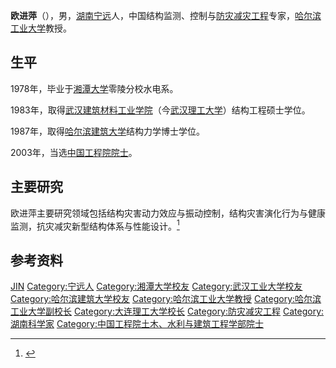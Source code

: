 '''欧进萍'''（{{Bd|1959年|3月8日}}），男，[[湖南省|湖南]][[宁远县|宁远]]人，中国结构监测、控制与[[防灾减灾工程|防灾减灾工程]]专家，[[哈尔滨工业大学|哈尔滨工业大学]]教授。

== 生平 ==
1978年，毕业于[[湘潭大学|湘潭大学]]零陵分校水电系。

1983年，取得[[武汉建筑材料工业学院|武汉建筑材料工业学院]]（今[[武汉理工大学|武汉理工大学]]）结构工程硕士学位。

1987年，取得[[哈尔滨建筑大学|哈尔滨建筑大学]]结构力学博士学位。

2003年，当选[[中国工程院院士|中国工程院院士]]。

== 主要研究 ==
欧进萍主要研究领域包括结构灾害动力效应与振动控制，结构灾害演化行为与健康监测，抗灾减灾新型结构体系与性能设计。<ref>{{cite web|url=https://www.cae.cn/cae/html/main/colys/62114734.html|title=欧进萍>>|publisher=中国工程院|accessdate=2020-05-20|archive-date=2020-02-11|archive-url=https://web.archive.org/web/20200211172913/http://www.cae.cn/cae/html/main/colys/62114734.html|dead-url=no}}</ref>

== 参考资料 ==
{{reflist}}

{{中国工程院土木、水利与建筑工程学部院士}}

{{Authority control}}
{{DEFAULTSORT:Ou欧}}
[[Category:欧姓|JIN]]
[[Category:宁远人|Category:宁远人]]
[[Category:湘潭大学校友|Category:湘潭大学校友]]
[[Category:武汉工业大学校友|Category:武汉工业大学校友]]
[[Category:哈尔滨建筑大学校友|Category:哈尔滨建筑大学校友]]
[[Category:哈尔滨工业大学教授|Category:哈尔滨工业大学教授]]
[[Category:哈尔滨工业大学副校长|Category:哈尔滨工业大学副校长]]
[[Category:大连理工大学校长|Category:大连理工大学校长]]
[[Category:防灾减灾工程|Category:防灾减灾工程]]
[[Category:湖南科学家|Category:湖南科学家]]
[[Category:中国工程院土木、水利与建筑工程学部院士|Category:中国工程院土木、水利与建筑工程学部院士]]